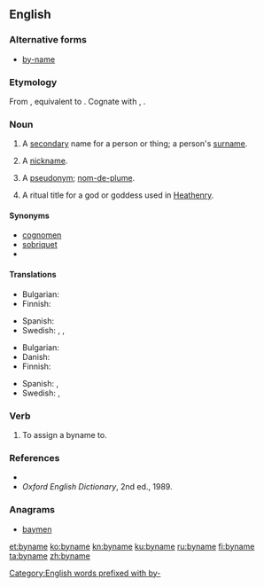 ==English==

===Alternative forms===
* [[by-name]]

===Etymology===
From {{etyl|enm|en}}, equivalent to {{prefix|by|name|lang=en}}. Cognate with {{etyl|nl|-}} {{m|nl|bijnaam||nickname}}, {{etyl|de|-}} {{m|de|Beiname||nickname, epithet}}.

===Noun===
{{en-noun}}

# {{label|en|archaic|historical}} A [[secondary]] name for a person or thing; a person's [[surname]].
# {{label|en|archaic|historical}} A [[nickname]].
# {{label|en|UK|_|dialectal|Scotland}} A [[pseudonym]]; [[nom-de-plume]].
# {{label|en|paganism}} A ritual title for a god or goddess used in [[Heathenry]].

====Synonyms====
* [[cognomen]]
* [[sobriquet]]
* {{l|en|to-name}}

====Translations====
{{trans-top|surname}}
* Bulgarian: {{t|bg|презиме|n}}
* Finnish: {{t+|fi|sukunimi}}
{{trans-mid}}
* Spanish: {{t+|es|apellido|m}}
* Swedish: {{t+|sv|släktnamn|n}}, {{t+|sv|tillnamn|n}}, {{qualifier|last name}} {{t+|sv|efternamn|n}}
{{trans-bottom}}

{{trans-top|nickname}}
* Bulgarian: {{t+|bg|прякор|m}}
* Danish: {{t|da|tilnavn|n}}
* Finnish: {{t+|fi|liikanimi}}
{{trans-mid}}
* Spanish: {{t+|es|apodo|m}}, {{t+|es|apelativo|m}}
* Swedish: {{t|sv|binamn|n}}, {{t+|sv|tillnamn|n}}
{{trans-bottom}}

===Verb===
{{en-verb|bynam}}

# {{label|en|transitive|archaic}} To assign a byname to.

===References===
* {{R:OneLook}}
* ''Oxford English Dictionary'', 2nd ed., 1989.

===Anagrams===
* [[baymen#English|baymen]]

[[Category:English words prefixed with by-]]

[[et:byname]]
[[ko:byname]]
[[kn:byname]]
[[ku:byname]]
[[ru:byname]]
[[fi:byname]]
[[ta:byname]]
[[zh:byname]]